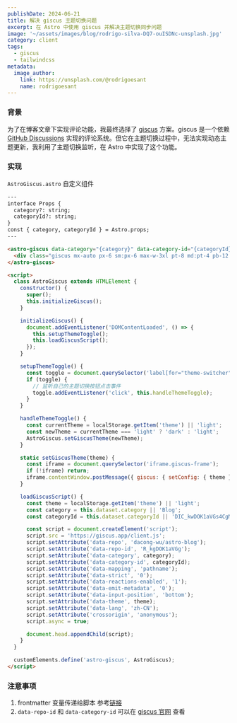 ```yaml
---
publishDate: 2024-06-21
title: 解决 giscus 主题切换问题
excerpt: 在 Astro 中使用 giscus 并解决主题切换同步问题
image: '~/assets/images/blog/rodrigo-silva-DQ7-ouISDNc-unsplash.jpg'
category: client
tags:
  - giscus
  - tailwindcss
metadata:
  image_author:
    link: https://unsplash.com/@rodrigoesant
    name: rodrigoesant
---
```


### 背景

为了在博客文章下实现评论功能，我最终选择了 [giscus](https://giscus.app/zh-CN) 方案。giscus 是一个依赖 [GitHub Discussions](https://docs.github.com/en/discussions) 实现的评论系统。但它在主题切换过程中，无法实现动态主题更新，我利用了主题切换监听，在 Astro 中实现了这个功能。

### 实现

`AstroGiscus.astro` 自定义组件

```html
---
interface Props {
  category?: string;
  categoryId?: string;
}
const { category, categoryId } = Astro.props;
---

<astro-giscus data-category="{category}" data-category-id="{categoryId}">
  <div class="giscus mx-auto px-6 sm:px-6 max-w-3xl pt-8 md:pt-4 pb-12 md:pb-20"></div>
</astro-giscus>

<script>
  class AstroGiscus extends HTMLElement {
    constructor() {
      super();
      this.initializeGiscus();
    }

    initializeGiscus() {
      document.addEventListener('DOMContentLoaded', () => {
        this.setupThemeToggle();
        this.loadGiscusScript();
      });
    }

    setupThemeToggle() {
      const toggle = document.querySelector('label[for="theme-switcher"]');
      if (toggle) {
        // 监听自己的主题切换按钮点击事件
        toggle.addEventListener('click', this.handleThemeToggle);
      }
    }

    handleThemeToggle() {
      const currentTheme = localStorage.getItem('theme') || 'light';
      const newTheme = currentTheme === 'light' ? 'dark' : 'light';
      AstroGiscus.setGiscusTheme(newTheme);
    }

    static setGiscusTheme(theme) {
      const iframe = document.querySelector('iframe.giscus-frame');
      if (!iframe) return;
      iframe.contentWindow.postMessage({ giscus: { setConfig: { theme } } }, 'https://giscus.app');
    }

    loadGiscusScript() {
      const theme = localStorage.getItem('theme') || 'light';
      const category = this.dataset.category || 'Blog';
      const categoryId = this.dataset.categoryId || 'DIC_kwDOK1aVGs4CgMLo';

      const script = document.createElement('script');
      script.src = 'https://giscus.app/client.js';
      script.setAttribute('data-repo', 'dacong-wu/astro-blog');
      script.setAttribute('data-repo-id', 'R_kgDOK1aVGg');
      script.setAttribute('data-category', category);
      script.setAttribute('data-category-id', categoryId);
      script.setAttribute('data-mapping', 'pathname');
      script.setAttribute('data-strict', '0');
      script.setAttribute('data-reactions-enabled', '1');
      script.setAttribute('data-emit-metadata', '0');
      script.setAttribute('data-input-position', 'bottom');
      script.setAttribute('data-theme', theme);
      script.setAttribute('data-lang', 'zh-CN');
      script.setAttribute('crossorigin', 'anonymous');
      script.async = true;

      document.head.appendChild(script);
    }
  }

  customElements.define('astro-giscus', AstroGiscus);
</script>
```

### 注意事项

1. frontmatter 变量传递给脚本 参考[链接](https://docs.astro.build/zh-cn/guides/client-side-scripts/#%E5%B0%86-frontmatter-%E5%8F%98%E9%87%8F%E4%BC%A0%E9%80%92%E7%BB%99%E8%84%9A%E6%9C%AC)
2. `data-repo-id` 和 `data-category-id` 可以在 [giscus 官网](https://giscus.app) 查看
